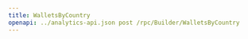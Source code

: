 ---
title: WalletsByCountry
openapi: ../analytics-api.json post /rpc/Builder/WalletsByCountry
---
